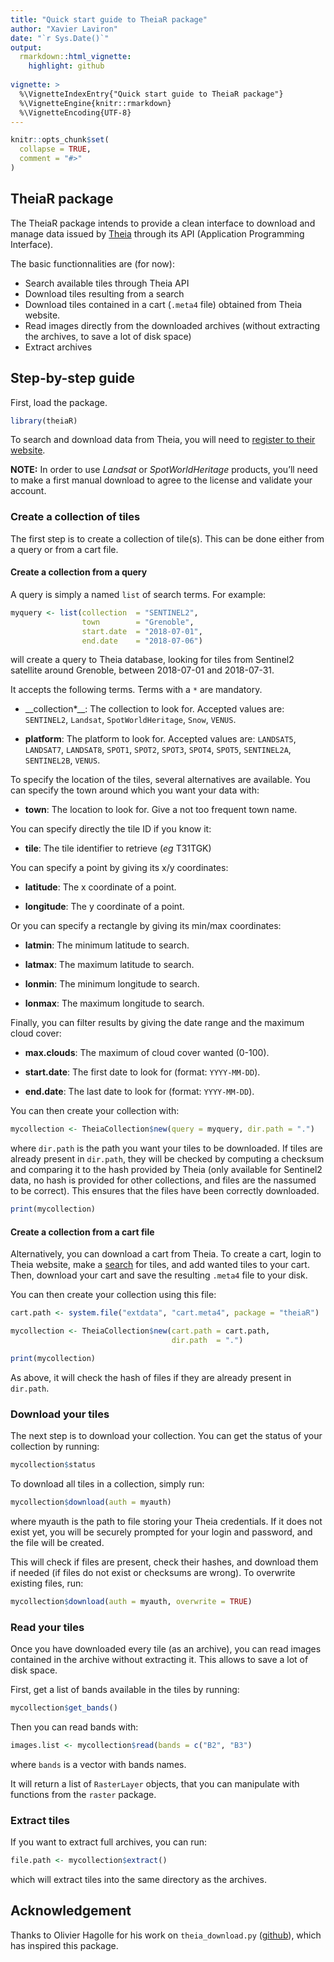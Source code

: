 ```yaml
---
title: "Quick start guide to TheiaR package"
author: "Xavier Laviron"
date: "`r Sys.Date()`"
output:
  rmarkdown::html_vignette:
    highlight: github
  
vignette: >
  %\VignetteIndexEntry{"Quick start guide to TheiaR package"}
  %\VignetteEngine{knitr::rmarkdown}
  %\VignetteEncoding{UTF-8}
---
```


```r
knitr::opts_chunk$set(
  collapse = TRUE,
  comment = "#>"
)
```


## TheiaR package

The TheiaR package intends to provide a clean interface to download and manage
data issued by [Theia](https://theia.cnes.fr/atdistrib/rocket/#/home) through
its API (Application Programming Interface).

The basic functionnalities are (for now):

- Search available tiles through Theia API
- Download tiles resulting from a search
- Download tiles contained in a cart (`.meta4` file) obtained from Theia
  website.
- Read images directly from the downloaded archives (without extracting the
  archives, to save a lot of disk space)
- Extract archives


## Step-by-step guide

First, load the package.

```r
library(theiaR)
```

To search and download data from Theia, you will need to [register to their
website](https://sso.theia-land.fr/theia/register/register.xhtml).

__NOTE:__ In order to use _Landsat_ or _SpotWorldHeritage_ products, you'll need
to make a first manual download to agree to the license and validate your
account.


### Create a collection of tiles

The first step is to create a collection of tile(s). This can be done either
from a query or from a cart file.


#### Create a collection from a query

A query is simply a named `list` of search terms. For example:

```r
myquery <- list(collection  = "SENTINEL2",
                town        = "Grenoble",
                start.date  = "2018-07-01",
                end.date    = "2018-07-06")
```

will create a query to Theia database, looking for tiles from Sentinel2
satellite around Grenoble, between 2018-07-01 and 2018-07-31.

It accepts the following terms. Terms with a `*` are mandatory.

* __collection*__: The collection to look for. Accepted values are: `SENTINEL2`,
  `Landsat`, `SpotWorldHeritage`, `Snow`, `VENUS`.

* __platform__: The platform to look for. Accepted values are: `LANDSAT5`,
  `LANDSAT7`, `LANDSAT8`, `SPOT1`, `SPOT2`, `SPOT3`, `SPOT4`, `SPOT5`,
  `SENTINEL2A`, `SENTINEL2B`, `VENUS`.


To specify the location of the tiles, several alternatives are available.
You can specify the town around which you want your data with:

* __town__: The location to look for. Give a not too frequent town name.


You can specify directly the tile ID if you know it:

* __tile__: The tile identifier to retrieve (_eg_ T31TGK)

You can specify a point by giving its x/y coordinates:

* __latitude__: The x coordinate of a point.

* __longitude__: The y coordinate of a point.


Or you can specify a rectangle by giving its min/max coordinates:

* __latmin__: The minimum latitude to search.

* __latmax__: The maximum latitude to search.

* __lonmin__: The minimum longitude to search.

* __lonmax__: The maximum longitude to search.


Finally, you can filter results by giving the date range and the maximum cloud
cover:

* __max.clouds__: The maximum of cloud cover wanted (0-100).

* __start.date__: The first date to look for (format: `YYYY-MM-DD`).

* __end.date__: The last date to look for (format: `YYYY-MM-DD`).


You can then create your collection with:

```r
mycollection <- TheiaCollection$new(query = myquery, dir.path = ".")
```

where `dir.path` is the path you want your tiles to be downloaded. If tiles are
already present in `dir.path`, they will be checked by computing a checksum and
comparing it to the hash provided by Theia (only available for Sentinel2 data,
no hash is provided for other collections, and files are the nassumed to be
correct). This ensures that the files have been correctly downloaded.

```r
print(mycollection)
```


#### Create a collection from a cart file

Alternatively, you can download a cart from Theia. To create a cart, login to
Theia website, make a [search](https://theia.cnes.fr/atdistrib/rocket/#/home)
for tiles, and add wanted tiles to your cart. Then, download your cart and save
the resulting `.meta4` file to your disk.

You can then create your collection using this file:

```r
cart.path <- system.file("extdata", "cart.meta4", package = "theiaR")

mycollection <- TheiaCollection$new(cart.path = cart.path,
                                    dir.path  = ".")

print(mycollection)
```

As above, it will check the hash of files if they are already present in
`dir.path`.


### Download your tiles

The next step is to download your collection. You can get the status of your
collection by running:

```r
mycollection$status
```

To download all tiles in a collection, simply run:

```r
mycollection$download(auth = myauth)
```

where myauth is the path to file storing your Theia credentials. If it does not
exist yet, you will be securely prompted for your login and password, and the
file will be created.

This will check if files are present, check their hashes, and download them if
needed (if files do not exist or checksums are wrong). To overwrite existing
files, run:

```r
mycollection$download(auth = myauth, overwrite = TRUE)
```

### Read your tiles

Once you have downloaded every tile (as an archive), you can read images
contained in the archive without extracting it. This allows to save a lot of
disk space.

First, get a list of bands available in the tiles by running:

```r
mycollection$get_bands()
```

Then you can read bands with:

```r
images.list <- mycollection$read(bands = c("B2", "B3")
```

where `bands` is a vector with bands names.

It will return a list of `RasterLayer` objects, that you can manipulate with
functions from the `raster` package.


### Extract tiles

If you want to extract full archives, you can run:

```r
file.path <- mycollection$extract()
```

which will extract tiles into the same directory as the archives.


## Acknowledgement

Thanks to Olivier Hagolle for his work on `theia_download.py`
([github](https://theia.cnes.fr/atdistrib/rocket/#/home)), which has inspired
this package.
